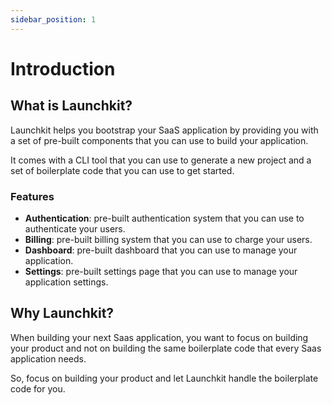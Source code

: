 ```yaml
---
sidebar_position: 1
---
```


# Introduction

## What is Launchkit?

Launchkit helps you bootstrap your SaaS application by providing you with a set of pre-built components that you can use to build your application.

It comes with a CLI tool that you can use to generate a new project and a set of boilerplate code that you can use to get started.

### Features

- **Authentication**: pre-built authentication system that you can use to authenticate your users.
- **Billing**: pre-built billing system that you can use to charge your users.
- **Dashboard**: pre-built dashboard that you can use to manage your application.
- **Settings**: pre-built settings page that you can use to manage your application settings.

## Why Launchkit?

When building your next Saas application, you want to focus on building your product and not on building the same boilerplate code that every Saas application needs.

So, focus on building your product and let Launchkit handle the boilerplate code for you.
